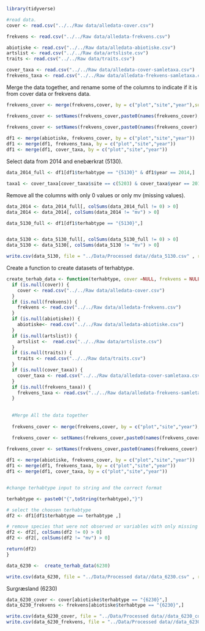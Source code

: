 
```r
library(tidyverse)
```


```r
#read data.
cover <- read.csv("../../Raw data/alledata-cover.csv")

frekvens <- read.csv("../../Raw data/alledata-frekvens.csv")

abiotiske <- read.csv("../../Raw data/alledata-abiotiske.csv")
artslist <- read.csv("../../Raw data/artsliste.csv")
traits <- read.csv("../../Raw data/traits.csv")

cover_taxa <- read.csv("../../Raw data/alledata-cover-samletaxa.csv") 
frekvens_taxa <- read.csv("../../Raw data/alledata-frekvens-samletaxa.csv")

```


Merge the data together, and rename some of the columns to indicate if it is from cover data or frekvens data.
```r
frekvens_cover <- merge(frekvens,cover, by = c("plot","site","year"),suffixes = c("Frekvens","Cover"))

frekvens_cover <- setNames(frekvens_cover,paste0(names(frekvens_cover),ifelse(names(frekvens_cover) %in% setdiff(names(frekvens),names(cover)),"frekvens","")))

frekvens_cover <- setNames(frekvens_cover,paste0(names(frekvens_cover),ifelse(names(frekvens_cover) %in% setdiff(names(cover),names(frekvens)),"cover","")))
 
df1 <- merge(abiotiske, frekvens_cover, by = c("plot","site","year"))
df1 <- merge(df1, frekvens_taxa, by = c("plot","site","year"))
df1 <- merge(df1, cover_taxa, by = c("plot","site","year"))

```


Select data from 2014 and enebærkrat (5130). 
```r
data_2014_full <- df1[df1$terhabtype == "{5130}" & df1$year == 2014,]
```


```r
taxa1 <- cover_taxa[cover_taxa$site == c(5203) & cover_taxa$year == 2014,]
```



Remove all the columns with only 0 values or only mv (missing values).
```r
data_2014 <- data_2014_full[, colSums(data_2014_full != 0) > 0]
data_2014 <- data_2014[, colSums(data_2014 != "mv") > 0]
```



```r
data_5130_full <- df1[df1$terhabtype == "{5130}",]


data_5130 <- data_5130_full[, colSums(data_5130_full != 0) > 0]
data_5130 <- data_5130[, colSums(data_5130 != "mv") > 0]
```

```r
write.csv(data_5130, file = "../Data/Processed data//data_5130.csv" , row.names=FALSE)
```

Create a function to create datasets of terhabtype.




```r
create_terhab_data <- function(terhabtype, cover =NULL, frekvens = NULL, abiotiske = NULL, artslist = NULL, traits = NULL, cover_taxa = NULL, frekvens_taxa = NULL  ) {
  if (is.null(cover)) {
    cover <- read.csv("../../Raw data/alledata-cover.csv")
  }
  if (is.null(frekvens)) {
    frekvens <- read.csv("../../Raw data/alledata-frekvens.csv")
  }
  if (is.null(abiotiske)) {
    abiotiske<- read.csv("../../Raw data/alledata-abiotiske.csv")
  }
  if (is.null(artslist)) {
    artslist <-  read.csv("../../Raw data/artsliste.csv")
  }
  if (is.null(traits)) {
    traits <- read.csv("../../Raw data/traits.csv")
  }
  if (is.null(cover_taxa)) {
    cover_taxa <- read.csv("../../Raw data/alledata-cover-samletaxa.csv")
  }
  if (is.null(frekvens_taxa)) {
    frekvens_taxa <- read.csv("../../Raw data/alledata-frekvens-samletaxa.csv")
  }
  
  
  #Merge All the data together
  
  frekvens_cover <- merge(frekvens,cover, by = c("plot","site","year"),suffixes = c("Frekvens","Cover"))

  frekvens_cover <- setNames(frekvens_cover,paste0(names(frekvens_cover),ifelse(names(frekvens_cover) %in% setdiff(names(frekvens),names(cover)),"frekvens","")))

frekvens_cover <- setNames(frekvens_cover,paste0(names(frekvens_cover),ifelse(names(frekvens_cover) %in% setdiff(names(cover),names(frekvens)),"cover","")))
 
df1 <- merge(abiotiske, frekvens_cover, by = c("plot","site","year"))
df1 <- merge(df1, frekvens_taxa, by = c("plot","site","year"))
df1 <- merge(df1, cover_taxa, by = c("plot","site","year"))


#change terhabtype input to string and the correct format

terhabtype <- paste0("{",toString(terhabtype),"}")

# select the choosen terhabtype
df2 <- df1[df1$terhabtype == terhabtype ,]

# remove species that were not observed or variables with only missing value
df2 <- df2[, colSums(df2 != 0) > 0]
df2 <- df2[, colSums(df2 != "mv") > 0]

return(df2)
}
```

```r
data_6230 <-  create_terhab_data(6230)
```

```r
write.csv(data_6230, file = "../Data/Processed data//data_6230.csv" , row.names=FALSE)
```

Surgræsland (6230)

```r
data_6230_cover <- cover[abiotiske$terhabtype == "{6230}",]
data_6230_frekvens <- frekvens[abiotiske$terhabtype == "{6230}",]
```



```r
write.csv(data_6230_cover, file = "../Data/Processed data//data_6230_cover.csv",  row.names=FALSE)
write.csv(data_6230_frekvens, file = "../Data/Processed data//data_6230_frekvens.csv" , row.names=FALSE)
```

